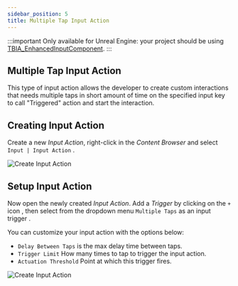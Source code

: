 ```yaml
---
sidebar_position: 5
title: Multiple Tap Input Action
---
```


:::important Only available for Unreal Engine: <UE version="4.27"/> <UE version="5.0+"/>
your project should be using [TBIA_EnhancedInputComponent](/docs/features/using-enhanced-input).
:::

## Multiple Tap Input Action

This type of input action allows the developer to create custom interactions that needs multiple taps in short amount of time on
the specified input key to call "Triggered" action and start the interaction.


## Creating Input Action

Create a new *Input Action*, right-click in the *Content Browser* and
select `Input | Input Action` <Step text="1"/>.

![Create Input Action](_static/img/enhanced_input/03_input_action.png)

## Setup Input Action

Now open the newly created *Input Action*. Add a *Trigger* by clicking on the `+` icon <Step text="1"/>, then
select from the dropdown menu `Multiple Taps` as an input trigger <Step text="2"/>.

You can customize your input action with the options below:
* <Step text="3"/> `Delay Between Taps` is the max delay time between taps.
* <Step text="4"/> `Trigger Limit` How many times to tap to trigger the input action.
* <Step text="5"/> `Actuation Threshold` Point at which this trigger fires.

![Create Input Action](_static/img/multiple_tap/01-setup-trigger.png)

